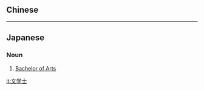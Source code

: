 ==Chinese==
{{zh-see|文學士}}

----

==Japanese==
{{ja-kanjitab|ぶん|がく|し|yomi=o}}

===Noun===
{{ja-noun|ぶんがくし}}

# [[Bachelor of Arts]] {{gloss|a collegiate degree}}

[[it:文学士]]
